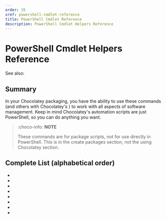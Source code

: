 ```yaml
---
order: 35
xref: powershell-cmdlet-reference
title: PowerShell Cmdlet Reference
description: PowerShell Cmdlet Helpers Reference
---
```


# PowerShell Cmdlet Helpers Reference

See also: <Xref title="PowerShell Functions Reference" value="powershell-reference" />

## Summary

In your Chocolatey packaging, you have the ability to use these commands (and others with Chocolatey's <Xref title="PowerShell Extensions" value="extensions" />) to work with all aspects of software management.
Keep in mind Chocolatey's automation scripts are just PowerShell, so you can do anything you want.

> :choco-info: **NOTE**
>
> These commands are for package scripts, not for use directly in PowerShell. This is in the create packages section, not the using Chocolatey section.

## Complete List (alphabetical order)

 * <Xref title="Get-ChocolateyConfigValue" value="get-chocolateyconfigvalue" />
 * <Xref title="Get-EnvironmentVariable" value="get-environmentvariable" />
 * <Xref title="Get-EnvironmentVariableNames" value="get-environmentvariablenames" />
 * <Xref title="Install-ChocolateyPath" value="get-environmentvariable" />
 * <Xref title="Set-EnvironmentVariable" value="set-environmentvariable" />
 * <Xref title="Test-ProcessAdminRights" value="test-processadminrights" />
 * <Xref title="Uninstall-ChocolateyPath" value="uninstall-chocolateypath" />
 * <Xref title="Update-SessionEnvironment" value="update-sessionenvironment" />
